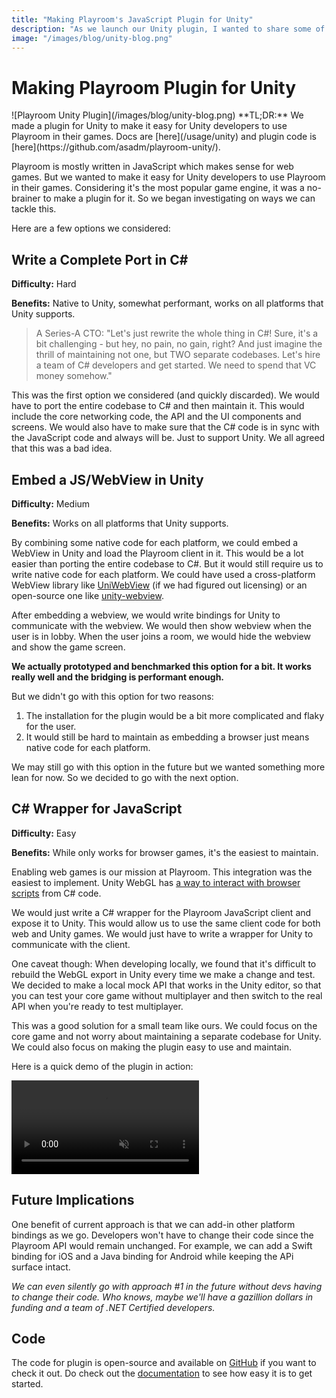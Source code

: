 ```yaml
---
title: "Making Playroom's JavaScript Plugin for Unity"
description: "As we launch our Unity plugin, I wanted to share some of the learnings from the process."
image: "/images/blog/unity-blog.png"
---
```



# Making Playroom Plugin for Unity

<AuthorBio author="asad" date="Aug 23 2023" />
![Playroom Unity Plugin](/images/blog/unity-blog.png)
 
<Callout type="info" emoji="ℹ️">
  **TL;DR:** We made a plugin for Unity to make it easy for Unity developers to use Playroom in their games. Docs are [here](/usage/unity) and plugin code is [here](https://github.com/asadm/playroom-unity/).
</Callout>

Playroom is mostly written in JavaScript which makes sense for web games. But we wanted to make it easy for Unity developers to use Playroom in their games. Considering it's the most popular game engine, it was a no-brainer to make a plugin for it. So we began investigating on ways we can tackle this.

Here are a few options we considered:

## Write a Complete Port in C#
**Difficulty:** Hard

**Benefits:** Native to Unity, somewhat performant, works on all platforms that Unity supports.

> A Series-A CTO: "Let's just rewrite the whole thing in C#! Sure, it's a bit challenging - but hey, no pain, no gain, right? And just imagine the thrill of maintaining not one, but TWO separate codebases. Let's hire a team of C# developers and get started. We need to spend that VC money somehow."

This was the first option we considered (and quickly discarded). We would have to port the entire codebase to C# and then maintain it. This would include the core networking code, the API and the UI components and screens. We would also have to make sure that the C# code is in sync with the JavaScript code and always will be. Just to support Unity. We all agreed that this was a bad idea.

## Embed a JS/WebView in Unity
**Difficulty:** Medium

**Benefits:** Works on all platforms that Unity supports.

By combining some native code for each platform, we could embed a WebView in Unity and load the Playroom client in it. This would be a lot easier than porting the entire codebase to C#. But it would still require us to write native code for each platform. We could have used a cross-platform WebView library like [UniWebView](https://uniwebview.com/) (if we had figured out licensing) or an open-source one like [unity-webview](https://github.com/gree/unity-webview).

After embedding a webview, we would write bindings for Unity to communicate with the webview. We would then show webview when the user is in lobby. When the user joins a room, we would hide the webview and show the game screen.

**We actually prototyped and benchmarked this option for a bit. It works really well and the bridging is performant enough.**

But we didn't go with this option for two reasons:

1. The installation for the plugin would be a bit more complicated and flaky for the user.
2. It would still be hard to maintain as embedding a browser just means native code for each platform.

We may still go with this option in the future but we wanted something more lean for now. So we decided to go with the next option.

## C# Wrapper for JavaScript

**Difficulty:** Easy

**Benefits:** While only works for browser games, it's the easiest to maintain.

Enabling web games is our mission at Playroom. This integration was the easiest to implement. Unity WebGL has [a way to interact with browser scripts](https://docs.unity3d.com/Manual/webgl-interactingwithbrowserscripting.html) from C# code.

We would just write a C# wrapper for the Playroom JavaScript client and expose it to Unity. This would allow us to use the same client code for both web and Unity games. We would just have to write a wrapper for Unity to communicate with the client.

One caveat though: When developing locally, we found that it's difficult to rebuild the WebGL export in Unity every time we make a change and test. We decided to make a local mock API that works in the Unity editor, so that you can test your core game without multiplayer and then switch to the real API when you're ready to test multiplayer. 

This was a good solution for a small team like ours. We could focus on the core game and not worry about maintaining a separate codebase for Unity. We could also focus on making the plugin easy to use and maintain.

Here is a quick demo of the plugin in action:

<video controls autoplay loop muted>
  <source src="/images/blog/unityjumpingcube.mp4" type="video/mp4" />
</video>


## Future Implications

One benefit of current approach is that we can add-in other platform bindings as we go. Developers won't have to change their code since the Playroom API would remain unchanged. For example, we can add a Swift binding for iOS and a Java binding for Android while keeping the APi surface intact.

*We can even silently go with approach #1 in the future without devs having to change their code. Who knows, maybe we'll have a gazillion dollars in funding and a team of .NET Certified developers.*

## Code

The code for plugin is open-source and available on [GitHub](https://github.com/asadm/playroom-unity/) if you want to check it out. Do check out the [documentation](/usage/unity) to see how easy it is to get started.
